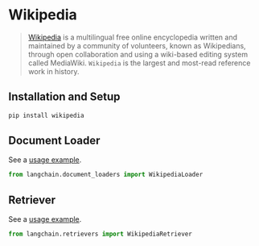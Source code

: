 # Wikipedia

>[Wikipedia](https://wikipedia.org/) is a multilingual free online encyclopedia written and maintained by a community of volunteers, known as Wikipedians, through open collaboration and using a wiki-based editing system called MediaWiki. `Wikipedia` is the largest and most-read reference work in history.


## Installation and Setup

```bash
pip install wikipedia
```



## Document Loader

See a [usage example](/docs/modules/data_connection/document_loaders/integrations/wikipedia.html).

```python
from langchain.document_loaders import WikipediaLoader
```

## Retriever

See a [usage example](/docs/modules/data_connection/retrievers/integrations/wikipedia.html).

```python
from langchain.retrievers import WikipediaRetriever
```
